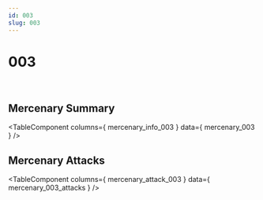 ```yaml
---
id: 003
slug: 003
---
```



# 003

<div style = {{ display: "flex" }}>
    <Image img={require('@site/static/img/mercenaries/illust/thum_char_view_n_003.jpg')}/>
    <Image img={require('@site/static/img/mercenaries/illust/thum_char_view_o_003.jpg')}/>
</div>

## Mercenary Summary

<TableComponent
  columns={ mercenary_info_003 }
  data={ mercenary_003 }
/>

## Mercenary Attacks

<TableComponent
  columns={ mercenary_attack_003 }
  data={ mercenary_003_attacks }
/>